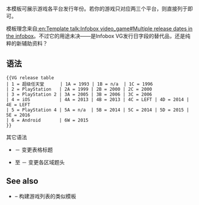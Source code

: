 {{Documentation subpage}}
{{Lua|Module:VG release table}}

本模板可展示游戏各平台发行年份。若你的游戏只对应两三个平台，则直接列于{{tlx|Infobox VG}}即可。

模板理念来自[[:en:Template talk:Infobox video_game#Multiple release dates in the infobox]]。不过它的用途未决——是Infobox VG发行日字段的替代品，还是纯粹的新辅助资料？

== 语法 ==

{{VG release table
| 1 = 超级任天堂      | 1A = 1993 | 1B = n/a  | 1C = 1996
| 2 = PlayStation   | 2A = 1999 | 2B = 2000 | 2C = 2000
| 3 = PlayStation 2 | 3A = 2005 | 3B = 2006 | 3C = 2006
| 4 = iOS           | 4A = 2013 | 4B = 2013 | 4C = LEFT | 4D = 2014 | 4E = LEFT
| 5 = PlayStation 4 | 5A = n/a  | 5B = 2014 | 5C = 2014 | 5D = 2015 | 5E = 2016
| 6 = Android       | 6W = 2015
}}
<pre>{{VG release table
| 1 = 超级任天堂      | 1A = 1993 | 1B = n/a  | 1C = 1996
| 2 = PlayStation   | 2A = 1999 | 2B = 2000 | 2C = 2000
| 3 = PlayStation 2 | 3A = 2005 | 3B = 2006 | 3C = 2006
| 4 = iOS           | 4A = 2013 | 4B = 2013 | 4C = LEFT | 4D = 2014 | 4E = LEFT
| 5 = PlayStation 4 | 5A = n/a  | 5B = 2014 | 5C = 2014 | 5D = 2015 | 5E = 2016
| 6 = Android       | 6W = 2015
}}</pre>

; 其它语法
* {{para|title}} － 变更表格标题
* {{para|regionA}}至{{para|regionE}} － 变更各区域题头

== See also == 
* {{tlx|Video game table}} – 构建游戏列表的类似模板
<includeonly>{{sandbox other||
<!-- Categories below this line, please; interwikis at Wikidata -->
[[Category:电子游戏信息框模板]]
}}</includeonly>